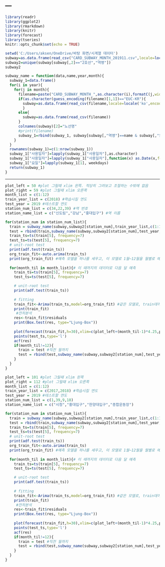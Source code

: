 ---
---



```{r setup, include=FALSE}
library(readr)
library(ggplot2)
library(rmarkdown)
library(knitr)
library(forecast)
library(tseries)
knitr::opts_chunk$set(echo = TRUE)
```


```{r, message=FALSE}
setwd('C:/Users/aksen/OneDrive/바탕 화면/시계열 데이터')
subway=as.data.frame(read_csv("CARD_SUBWAY_MONTH_201911.csv",locale=locale('ko',encoding="euc-kr")))
subway2=unique(subway[subway[,2]=="2호선","역명"])
subway2
```


```{r}
subway_name = function(data,name,year,month){
  subway_1=data.frame()
  for(i in year){
    for(j in month){
      filename=paste("CARD_SUBWAY_MONTH_",as.character(i),formatC(j,width=2,flag="0"),sep="",".csv")
      if(as.character(guess_encoding(filename)[1,1])=="EUC-KR"){
        subway=as.data.frame(read_csv(filename,locale=locale('ko',encoding="euc-kr")))
        }
      else{
        subway=as.data.frame(read_csv(filename))
      }
      colnames(subway)[2]="노선명"
      #print(filename)
      subway_1=rbind(subway_1, subway[subway[,"역명"]==name & subway[,"노선명"]=="2호선",])
    }
  } 
  rownames(subway_1)=c(1:nrow(subway_1))
  subway_1["사용일자"]=lapply(subway_1["사용일자"],as.character)
  subway_1["사용일자"]=lapply(subway_1["사용일자"],function(x) as.Date(x,format="%Y%m%d"))
  subway_1["요일"]=lapply(subway_1[1], weekdays)
  return(subway_1)
}
```

***

```{r,warning=F,message=F}
plot_left = 50 #plot 그릴때 xlim 왼쪽. 적당히 그려보고 조절하는 수밖에 없음
plot_right = 59 #plot 그릴때 xlim 오른쪽 
month_list = c(1:12)
train_year_list = c(2018) #학습시킬 연도
test_year = 2019 #테스트할 연도 
station_num_list = c(34,22,39) #역 번호 
station_name_list = c("신도림","강남","홍대입구") #역 이름 

for(station_num in station_num_list){
  train = subway_name(subway,subway2[station_num],train_year_list,c(1:12))
  test = rbind(train,subway_name(subway,subway2[station_num],test_year,c(1)))
  train_ts=ts(train[5], frequency=7)
  test_ts=ts(test[5], frequency=7)
  # unit-root test
  print(adf.test(train_ts))
  org_train_fit<-auto.arima(train_ts)
  print(org_train_fit) #예측 모델을 하나를 세우고, 이 모델로 1월~12월을 월별로 예측. 월별로 모델이 다른게 좀 이상한 것 같아서 월별 모델을 통일하기 위함임. 단 모델은 똑같되, train하는 데이터는 직전 월까지로.
  
  for(month_til in month_list){# 이 때까지의 데이터로 다음 달 예측 
    train_ts=ts(train[5], frequency=7)
    test_ts=ts(test[5], frequency=7)

    # unit-root test
    print(adf.test(train_ts))
    
    # fitting
    train_fit<-Arima(train_ts,model=org_train_fit) #같은 모델로, train데이터만 갈아끼운다 
    print(train_fit) 
     #잔차분석 
    res<-train_fit$residuals
    print(Box.test(res, type="Ljung-Box"))
    
    plot(forecast(train_fit,h=30),xlim=c(plot_left+(month_til-1)*4.25,plot_right+(month_til-1)*4.25),main = paste(station_name_list[station_num_list == station_num],"의 ",month_til,"월 예측값과 실제",sep=""))
    points(test_ts,type='l')
    acf(res)
    if(month_til!=12){
      train = test #직전 월까지 
      test = rbind(test,subway_name(subway,subway2[station_num],test_year,c(month_til+1))) #직전 월 다음 월까지 
    }
  }
}
```

```{r,warning=F,message=F}
plot_left = 101 #plot 그릴때 xlim 왼쪽
plot_right = 112 #plot 그릴때 xlim 오른쪽 
month_list = c(1:12)
train_year_list = c(2017,2018) #학습시킬 연도
test_year = 2019 #테스트할 연도 
station_num_list = c(1,39,9,18)
station_name_list = c("시청","홍대입구","한양대입구","종합운동장")

for(station_num in station_num_list){
  train = subway_name(subway,subway2[station_num],train_year_list,c(1:12))
  test = rbind(train,subway_name(subway,subway2[station_num],test_year,c(1)))
  train_ts=ts(train[5], frequency=7)
  test_ts=ts(test[5], frequency=7)
  # unit-root test
  print(adf.test(train_ts))
  org_train_fit<-auto.arima(train_ts)
  print(org_train_fit) #예측 모델을 하나를 세우고, 이 모델로 1월~12월을 월별로 예측. 월별로 모델이 다른게 좀 이상한 것 같아서 월별 모델을 통일하기 위함임. 단 모델은 똑같되, train하는 데이터는 직전 월까지로.
  
  for(month_til in month_list){# 이 때까지의 데이터로 다음 달 예측 
    train_ts=ts(train[5], frequency=7)
    test_ts=ts(test[5], frequency=7)

    # unit-root test
    print(adf.test(train_ts))
    
    # fitting
    train_fit<-Arima(train_ts,model=org_train_fit) #같은 모델로, train데이터만 갈아끼운다 
    print(train_fit) 
     #잔차분석 
    res<-train_fit$residuals
    print(Box.test(res, type="Ljung-Box"))
    
    plot(forecast(train_fit,h=30),xlim=c(plot_left+(month_til-1)*4.25,plot_right+(month_til-1)*4.25),main = paste(station_name_list[station_num_list == station_num],"의 ",month_til,"월 예측값과 실제",sep=""))
    points(test_ts,type='l')
    acf(res)
    if(month_til!=12){
      train = test #직전 월까지 
      test = rbind(test,subway_name(subway,subway2[station_num],test_year,c(month_til+1))) #직전 월 다음 월까지 
    }
  }
}

```

